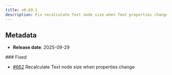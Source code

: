 ```yaml
---
title: v0.69.1
description: Fix recalculate Text node size when font properties change
---
```


## Metadata

- **Release date**: 2025-09-29

### Fixed

- [#662](https://github.com/InditexTech/weavejs/issues/662) Recalculate Text node size when properties change
